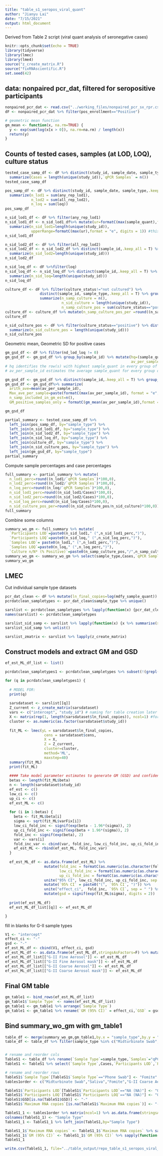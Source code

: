 ```yaml
---
title: "table_s1_seropos_viral_quant"
author: "Jianyu Lai"
date: "7/15/2021"
output: html_document
---
```

Derived from Table 2 script (viral quant analysis of seronegative cases)
```r
knitr::opts_chunk$set(echo = TRUE)
library(tidyverse)
library(lmec)
library(lme4)
source("z_create_matrix.R")
source("fixRNAscientific.R")
set.seed(42)
```

## data: nonpaired pcr_dat, filtered for seropositive participants
```r
nonpaired_pcr_dat <- read.csv("../working_files/nonpaired_pcr_sx_rpr.csv",stringsAsFactors=F)
dF <- nonpaired_pcr_dat %>% filter(pos_enrollment=="Positive")

# geometric mean function
gm_mean <- function(x, na.rm=TRUE) {
  y <- exp(sum(log(x[x > 0]), na.rm=na.rm) / length(x))
  return(y)
}
```

## Counts of tested cases, samples (at LOD, LOQ), culture status
```r
tested_case_samp_df <- dF %>% distinct(study_id, sample_date, sample_type) %>% group_by(sample_type) %>%
  summarize(Cases = length(unique(study_id)),`qPCR Samples` = n())
tested_case_samp_df

pos_samp_df <- dF %>% distinct(study_id, sample_date, sample_type,.keep_all = T) %>% group_by(sample_type) %>%
  summarize(n_lod1 = sum(any_rep_lod1),
            n_lod2 = sum(all_rep_lod2),
            n_loq = sum(loq))
pos_samp_df

n_sid_lod1_df <- dF %>% filter(any_rep_lod1)
n_sid_lod1_df <- n_sid_lod1_df%>% mutate(ur=formatC(max(sample_quant),format = "e", digits = 1)) %>% distinct(sample_id,.keep_all = T) %>% group_by(sample_type) %>%
  summarize(n_sid_lod1=length(unique(study_id)),
            upperRange=formatC(max(ur),format = "e", digits = 1)) #this is upper bound of any_rep_lod samples
n_sid_lod1_df

n_sid_lod2_df <- dF %>% filter(all_rep_lod2)
n_sid_lod2_df <- n_sid_lod2_df %>% distinct(sample_id,.keep_all = T) %>% group_by(sample_type) %>%
  summarize(n_sid_lod2=length(unique(study_id)))
n_sid_lod2_df

n_sid_loq_df <- dF %>%filter(loq)
n_sid_loq_df <- n_sid_loq_df %>% distinct(sample_id,.keep_all = T) %>% group_by(sample_type) %>%
  summarize(n_sid_loq=length(unique(study_id)))
n_sid_loq_df

culture_df <- dF %>% filter(culture_status!="not cultured") %>%
                distinct(sample_id, sample_type,.keep_all = T) %>% group_by(sample_type) %>%
                summarize(n_samp_culture = n(),
                          n_sid_culture = length(unique(study_id)),
                          n_samp_culture_pos = sum(culture_status=="positive"))
culture_df <- culture_df %>% mutate(n_samp_culture_pos_per =round((n_samp_culture_pos/n_samp_culture)*100,0))
culture_df

n_sid_culture_pos <- dF %>% filter(culture_status=="positive") %>% distinct(sample_id,.keep_all = T) %>% group_by(sample_type) %>%
  summarize(n_sid_culture_pos = length(unique(study_id)))
n_sid_culture_pos
```

Geometric mean, Geometric SD for positive cases
```r
gm_gsd_df <- dF %>% filter(nd_lod_loq != 0)
gm_gsd_df <- gm_gsd_df %>% group_by(sample_id) %>% mutate(hq=(sample_quant==max(sample_quant)),
                                                          av_per_sample_id=mean(sample_quant,na.rm = T))
# hq identifies the row(s) with highest sample_quant in every group of replicate
# av_per_sample_id estimates the average sample_quant for every group of 2-replicates excluding non-detects

gm_gsd_df <- gm_gsd_df %>% distinct(sample_id,.keep_all = T) %>% group_by(sample_type)
gm_gsd_df <- gm_gsd_df%>% summarize(
  arith_ave=mean(av_per_sample_id),
  Max_ave_per_sample=paste(formatC(max(av_per_sample_id), format = "e", digits = 1)), #this range will give range for any LOD
  n_samp_included_in_gm_est=n(),
  GM_positive_samples_only = formatC(gm_mean(av_per_sample_id),format = "e", digits = 1))

gm_gsd_df
```

```r
partial_summary <- tested_case_samp_df %>%
  left_join(pos_samp_df, by="sample_type") %>%
  left_join(n_sid_lod1_df, by="sample_type") %>%
  left_join(n_sid_lod2_df, by="sample_type") %>%
  left_join(n_sid_loq_df, by="sample_type") %>%
  left_join(culture_df, by="sample_type") %>%
  left_join(n_sid_culture_pos, by="sample_type") %>%
  left_join(gm_gsd_df, by="sample_type")
partial_summary
```

Compute sample percentages and case percentages
```r
full_summary <- partial_summary %>% mutate(
  n_lod1_perc=round((n_lod1/`qPCR Samples`)*100,0),
  n_lod2_perc=round((n_lod2/`qPCR Samples`)*100,0),
  n_loq_perc=round((n_loq/`qPCR Samples`)*100,0),
  n_sid_lod1_perc=round((n_sid_lod1/Cases)*100,0),
  n_sid_lod2_perc=round((n_sid_lod2/Cases)*100,0),
  n_sid_loq_perc=round((n_sid_loq/Cases)*100,0),
  n_sid_culture_pos_per=round((n_sid_culture_pos/n_sid_culture)*100,0))
full_summary
```

Combine some columns
```r
summary_wo_gm <- full_summary %>% mutate(
  `Participants LOD`=paste0(n_sid_lod1," (",n_sid_lod1_perc,")"),
  `Participants LOQ`=paste0(n_sid_loq," (",n_sid_loq_perc,")"),
  `Samples LOD`= paste0(n_lod1," (",n_lod1_perc,")"),
  `Samples LOQ`=paste0(n_loq," (",n_loq_perc,")"),
  `Culture n/N* (% Positive)`=paste0(n_samp_culture_pos,"/",n_samp_culture," (",n_samp_culture_pos_per,")"))
summary_wo_gm <- summary_wo_gm %>% select(sample_type,Cases,`qPCR Samples`,upperRange,Max_ave_per_sample,GM_positive_samples_only,`Participants LOD`,`Participants LOQ`,`Samples LOD`,`Samples LOQ`,`Culture n/N* (% Positive)`)
summary_wo_gm
```

## LMEC
Cut individual sample type datasets
```r
pcr_dat_clean <- dF %>% mutate(ln_final_copies=log(mdfy_sample_quant))
pcrdatclean_sampletypes <- pcr_dat_clean$sample_type %>% unique()

sarslist <- pcrdatclean_sampletypes %>% lapply(function(x) {pcr_dat_clean %>% filter(sample_type==x)})
names(sarslist) <- pcrdatclean_sampletypes

sarslist_sid_samp <- sarslist %>% lapply(function(x) {x %>% summarise(sid = n_distinct(study_id),samples = n_distinct(study_id,sample_date))})
sarslist_sid_samp %>% unlist()

sarslist_zmatrix <- sarslist %>% lapply(z_create_matrix)
```

## Construct models and extract GM and GSD
```r
ef_est_ML_df_list <- list()

pcrdatclean_sampletypes1 <- pcrdatclean_sampletypes %>% subset(!(grepl("IcePac|G-II",.)))

for (q in pcrdatclean_sampletypes1) {
  
  # MODEL FOR: 
  print(q)
  
  sarsdataset <- sarslist[[q]]
  Z_current <- z_create_matrix(sarsdataset)
  vars <- c("intercept", "study_id") # naming for table creation later on.
  X <- matrix(rep(1, length(sarsdataset$ln_final_copies)), ncol=1) #for intercept only
  cluster <- as.numeric(as.factor(sarsdataset$study_id))
  
  fit_ML <- lmec(yL = sarsdataset$ln_final_copies,
                  cens = sarsdataset$cens,
                  X = X, 
                  Z = Z_current,
                  cluster=cluster,
                  method='ML',
                  maxstep=40)
  summary(fit_ML)
  print(fit_ML)
  
  #### Take model parameter estimates to generate GM (GSD) and confidence interval ####
  betas <- length(fit_ML$beta) 
  n <- length(sarsdataset$study_id)
  ef_est <- c()
  low_ci <- c()
  up_ci <- c()
  ef_est_ML <- c()
  
  for (i in 1:betas) {
    beta <- fit_ML$beta[i]
    sigma <- sqrt(fit_ML$varFix[i])
    low_ci_fold_inc <- signif(exp(beta - 1.96*(sigma)), 2)
    up_ci_fold_inc <- signif(exp(beta + 1.96*(sigma)), 2)
    fold_inc <- signif(exp(beta), 2)
    var <- vars[i]
    fold_inc_var <- cbind(var, fold_inc, low_ci_fold_inc, up_ci_fold_inc)
    ef_est_ML <- rbind(ef_est_ML, fold_inc_var)
  }
  
  ef_est_ML_df <- as.data.frame(ef_est_ML) %>%
                  mutate(fold_inc = formatC(as.numeric(as.character(fold_inc)), format = "e", digits = 1),
                         low_ci_fold_inc = formatC(as.numeric(as.character(low_ci_fold_inc)), format = "e", digits = 1),
                         up_ci_fold_inc = formatC(as.numeric(as.character(up_ci_fold_inc)), format = "e", digits = 1)) %>% 
                  unite("95% CI", low_ci_fold_inc, up_ci_fold_inc, sep = ", ") %>%
                  mutate(`95% CI` = paste0("(", `95% CI`, ")")) %>%
                  unite("effect_ci",  fold_inc, `95% CI`, sep = " ") %>%
                  mutate(gsd = signif(exp(fit_ML$sigma), digits = 2))
  
  print(ef_est_ML_df)
  ef_est_ML_df_list[[q]] <- ef_est_ML_df

}
```

fill in blanks for G-II sample types
```r
V1 <- "intercept"
effect_ci <- "-"
gsd <- "-"
ef_est_ML_df <- cbind(V1, effect_ci, gsd)
ef_est_ML_df <- as.data.frame(ef_est_ML_df,stringsAsFactors=F) %>% mutate(gsd = as.double(gsd))
ef_est_ML_df_list[["G-II Fine Aerosol"]] <- ef_est_ML_df
ef_est_ML_df_list[["G-II Fine Aerosol mask"]] <- ef_est_ML_df
ef_est_ML_df_list[["G-II Coarse Aerosol"]] <- ef_est_ML_df
ef_est_ML_df_list[["G-II Coarse Aerosol mask"]] <- ef_est_ML_df
```

## Final GM table
```r
gm_table1 <- bind_rows(ef_est_ML_df_list)
gm_table1$`Sample Type` <- names(ef_est_ML_df_list)
gm_table1 <- gm_table1 %>% arrange(`Sample Type`)
gm_table1 <- gm_table1 %>% rename(`GM (95% CI)` = effect_ci,`GSD` = gsd) %>% select(`Sample Type`,`GM (95% CI)`,`GSD`)
```

## Bind summary_wo_gm with gm_table1 
```r
table_df <- merge(summary_wo_gm,gm_table1,by.x = "sample_type",by.y = "Sample Type")
table_df <- table_df %>% filter(sample_type %in% c("Midturbinate Swab","Saliva","Phone Swab","G-II Coarse Aerosol","G-II Coarse Aerosol mask","G-II Fine Aerosol","G-II Fine Aerosol mask"))


# rename and reorder cols
TableS1 <- table_df %>% rename(`Sample Type`=sample_type,`Samples`="qPCR Samples",`Maximum RNA copies`="Max_ave_per_sample")
TableS1 <- TableS1 %>% select(`Sample Type`,Cases,`Participants LOD`,`Participants LOQ`,Samples,`Samples LOD`,`Samples LOQ`,`Culture n/N* (% Positive)`,`GM (95% CI)`,GSD,`Maximum RNA copies`)

# rename and reorder rows
TableS1$`Sample Type`[TableS1$`Sample Type`=="Phone Swab"] <- "Fomite"
tables1order <- c("Midturbinate Swab","Saliva","Fomite","G-II Coarse Aerosol","G-II Coarse Aerosol mask","G-II Fine Aerosol","G-II Fine Aerosol mask")

TableS1$`Participants LOD`[TableS1$`Participants LOD`=="NA (NA)"] <- "0 (0)"
TableS1$`Participants LOQ`[TableS1$`Participants LOQ`=="NA (NA)"] <- "0 (0)"
TableS1$GSD[is.na(TableS1$GSD)] <- "-"
TableS1$`Maximum RNA copies`[is.na(TableS1$`Maximum RNA copies`)] <- "-"

TableS1_1 <- tables1order %>% matrix(ncol=1) %>% as.data.frame(stringsAsFactors=F)
colnames(TableS1_1) <- "Sample Type"
TableS1_1 <- TableS1_1 %>% left_join(TableS1,by="Sample Type")
```

```r
TableS1_1$`Maximum RNA copies` <- TableS1_1$`Maximum RNA copies` %>% sapply(function(x) {if (x!="-") {fixRNAscientific(x)} else {x}})
TableS1_1$`GM (95% CI)` <- TableS1_1$`GM (95% CI)` %>% sapply(function(x) {if (x!="-") {GMCIparse_fixsci(x)} else {x}})
TableS1_1
```

```r
write.csv(TableS1_1, file="../table_output/repo_table_s1_seropos_viral_quant.csv",row.names = F)
```
